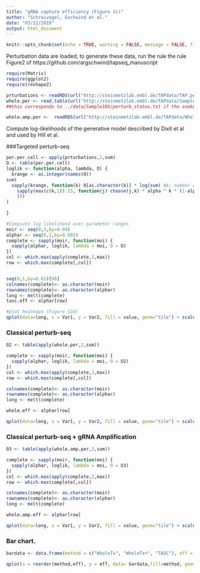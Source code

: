 ```yaml
---
title: "gRNA capture efficiency (Figure 2c)"
author: "Schraivogel, Gschwind et al."
date: "03/12/2019"
output: html_document
---
```


```r
knitr::opts_chunk$set(echo = TRUE, warning = FALSE, message = FALSE, fig.width=4,fig.height=3.5)
```

Perturbation data are loaded; to generate these data, run the rule the rule Figure2 of https://github.com/argschwind/tapseq_manuscript

```r
require(Matrix)
require(ggplot2)
require(reshape2)

prturbations <- readRDS(url("http://steinmetzlab.embl.de/TAPdata/TAP.per.RDS")) ##this corresponds to the combination of ../data/TAP1/perturb_status.txt and ../data/TAP2/perturb_status.txt if the snakemake pipeline was run.
whole.per <- read.table(url("http://steinmetzlab.embl.de/TAPdata/Sample10X.perturb_status.txt"), header=T, row.names=1) #Classical Perturb-seq
##this corresponds to ../data/Sample10X/perturb_status.txt if the snakemake pipeline was run.

whole.amp.per <-  readRDS(url("http://steinmetzlab.embl.de/TAPdata/Whole.per.RDS")) #Perturb-seq with gRNA amplification,  ##this corresponds to ../data/WholeTx/perturb_status.txt if the snakemake pipeline was run.

```

Compute log-likelihoods of the generative model described by Dixit et al and used by Hill et al.

###Targeted perturb-seq

```r

per.per.cell <- apply(prturbations,2,sum)
O <- table(per.per.cell)
loglik <- function(alpha, lambda, O) {
  krange <- as.integer(names(O))
sum(
  sapply(krange, function(k) O[as.character(k)] * log(sum( #k: number of guides observed
    sapply(max(c(k,1)):15, function(j) choose(j,k) * alpha ^ k * (1-alpha) ^ (j-k) * ( lambda ^ j / (factorial(j) * (exp(lambda) - 1))  )) #j: number of guides present
    )))
)
  
}

#Compiute log likelihood over parameter ranges
moir <- seq(0,3,by=0.04)
alphar <- seq(0,1,by=0.001)
complete <- sapply(moir, function(moi) {
  sapply(alphar, loglik, lambda = moi, O = O)
})
col <- which.max(apply(complete,2,max))
row <- which.max(complete[,col])


seq(0,1,by=0.01)[96]
colnames(complete)<- as.character(moir)
rownames(complete)<- as.character(alphar)
long <- melt(complete)
tasc.eff <- alphar[row]
```


```r
#plot heatmaps (Figure S3d)
qplot(data=long, x = Var1, y = Var2, fill = value, geom="tile") + scale_fill_gradientn(colours = c("black","black","#000033","#000077","blue","purple","red","yellow","white"), name = "LogLik") + theme_bw() + ylab("MoI") + xlab("Capture efficiency") + geom_point(data = data.frame(Var2 = moir[col], Var1 = alphar[row], value = 1), shape = 3,size=2) + theme(panel.grid = element_blank())
```

### Classical perturb-seq

```r
O2 <- table(apply(whole.per,2,sum))

complete <- sapply(moir, function(moi) {
  sapply(alphar, loglik, lambda = moi, O = O2)
})
col <- which.max(apply(complete,2,max))
row <- which.max(complete[,col])

colnames(complete)<- as.character(moir)
rownames(complete)<- as.character(alphar)
long <- melt(complete)

whole.eff <- alphar[row]

qplot(data=long, x = Var1, y = Var2, fill = value, geom="tile") + scale_fill_gradientn(colours = c("black","black","#000033","#000077","blue","purple","red","yellow","white"), name = "LogLik") + theme_bw() + ylab("MoI") + xlab("Capture efficiency") + geom_point(data = data.frame(Var2 = moir[col], Var1 = alphar[row], value = 1), shape = 3,size=2) + theme(panel.grid = element_blank())

```
### Classical perturb-seq + gRNA Amplification

```r
O3 <- table(apply(whole.amp.per,2,sum))

complete <- sapply(moir, function(moi) {
  sapply(alphar, loglik, lambda = moi, O = O3)
})
col <- which.max(apply(complete,2,max))
row <- which.max(complete[,col])

colnames(complete)<- as.character(moir)
rownames(complete)<- as.character(alphar)
long <- melt(complete)

whole.amp.eff <- alphar[row]

qplot(data=long, x = Var1, y = Var2, fill = value, geom="tile") + scale_fill_gradientn(colours = c("black","black","#000033","#000077","blue","purple","red","yellow","white"), name = "LogLik") + theme_bw() + ylab("MoI") + xlab("Capture efficiency") + geom_point(data = data.frame(Var2 = moir[col], Var1 = alphar[row], value = 1), shape = 3,size=2) + theme(panel.grid = element_blank())
```

### Bar chart.

```r
bardata <- data.frame(method = c("WholeTx", "WholeTx+", "TASC"), eff = c(whole.eff, whole.amp.eff,tasc.eff))

qplot(x = reorder(method,eff), y = eff, data= bardata,fill=method, geom="col") + scale_fill_manual(guide=F, name = "Method", values =c("TASC" = "#ED2224", "WholeTx" = "#5671F4", "WholeTx+" = "#3C53A4")) + scale_x_discrete(labels = c("TASC" = "Targeted Seq", "WholeTx" = "Whole Tx", "WholeTx+" = "Whole Tx\n+ gRNA amp.")) + theme_bw() + theme(panel.grid = element_blank(),panel.border = element_rect(fill = NA, size=1), axis.text.y = element_text(colour = "black"), axis.text.x = element_text(angle=45, colour="black", hjust=1)) + xlab("") + ylab("gRNA capture efficiency") + scale_y_continuous(breaks = seq(0,1,by=0.25), limits = c(0,1))

```
